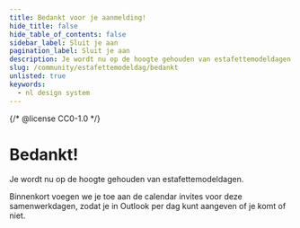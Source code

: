 ```yaml
---
title: Bedankt voor je aanmelding!
hide_title: false
hide_table_of_contents: false
sidebar_label: Sluit je aan
pagination_label: Sluit je aan
description: Je wordt nu op de hoogte gehouden van estafettemodeldagen.
slug: /community/estafettemodeldag/bedankt
unlisted: true
keywords:
  - nl design system
---
```


{/* @license CC0-1.0 */}

# Bedankt!

Je wordt nu op de hoogte gehouden van estafettemodeldagen.

Binnenkort voegen we je toe aan de calendar invites voor deze samenwerkdagen, zodat je in Outlook per dag kunt aangeven of je komt of niet.
